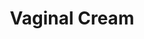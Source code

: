 ---
title: "Vaginal Cream"
subtitle: ""
creator: ""
categories: ["bath"]
featuredImage: "../src/assets/images/item/bath/DSC03132.png"
views: ["../src/assets/images/item/bath/DSC03132.png","../src/assets/images/item/bath/DSC03133.png"]
nextItem: []
---